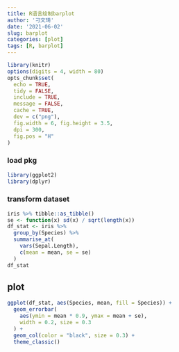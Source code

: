 ```yaml
---
title: R语言绘制barplot
author: '刁文琦'
date: '2021-06-02'
slug: barplot
categories: [plot]
tags: [R, barplot]
---
```


```r
library(knitr)
options(digits = 4, width = 80)
opts_chunk$set(
  echo = TRUE,
  tidy = FALSE,
  include = TRUE,
  message = FALSE,
  cache = TRUE,
  dev = c("png"),
  fig.width = 6, fig.height = 3.5,
  dpi = 300,
  fig.pos = "H"
)
```

### load pkg
```r
library(ggplot2)
library(dplyr)
```

### transform dataset
```r
iris %>% tibble::as_tibble()
se <- function(x) sd(x) / sqrt(length(x))
df_stat <- iris %>%
  group_by(Species) %>%
  summarise_at(
    vars(Sepal.Length),
    c(mean = mean, se = se)
  )
df_stat
```

## plot
```r
ggplot(df_stat, aes(Species, mean, fill = Species)) +
  geom_errorbar(
    aes(ymin = mean * 0.9, ymax = mean + se),
    width = 0.2, size = 0.3
  ) +
  geom_col(color = "black", size = 0.3) +
  theme_classic()
```